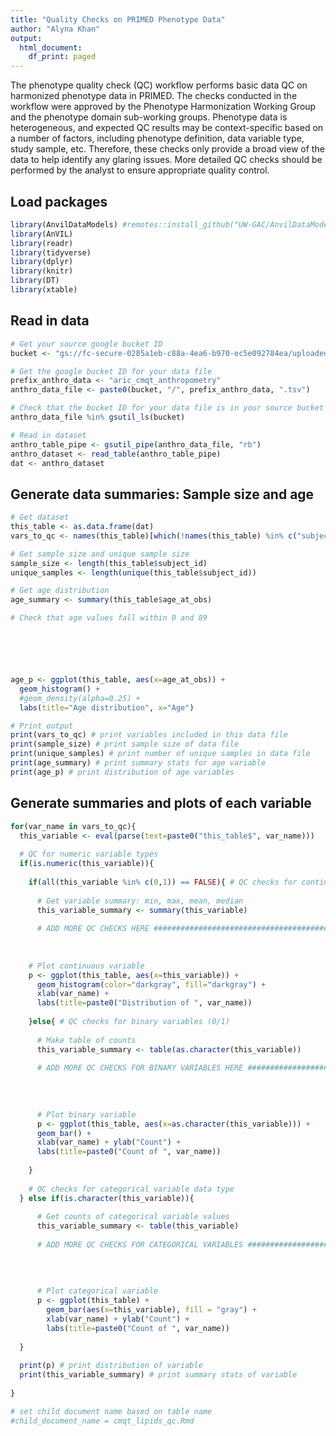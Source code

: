 ```yaml
---
title: "Quality Checks on PRIMED Phenotype Data"
author: "Alyna Khan"
output:
  html_document:
    df_print: paged
---
```


The phenotype quality check (QC) workflow performs basic data QC on harmonized phenotype data in PRIMED. The checks conducted in the workflow were approved by the Phenotype Harmonization Working Group and the phenotype domain sub-working groups. Phenotype data is heterogeneous, and expected QC results may be context-specific based on a number of factors, including phenotype definition, data variable type, study sample, etc. Therefore, these checks only provide a broad view of the data to help identify any glaring issues. More detailed QC checks should be performed by the analyst to ensure appropriate quality control.  

## Load packages
```r
library(AnvilDataModels) #remotes::install_github("UW-GAC/AnvilDataModels")
library(AnVIL)
library(readr)
library(tidyverse)
library(dplyr)
library(knitr)
library(DT)
library(xtable)
```

## Read in data

```r
# Get your source google bucket ID
bucket <- "gs://fc-secure-0285a1eb-c88a-4ea6-b970-ec5e092784ea/uploaded_data_prevent"

# Get the google bucket ID for your data file
prefix_anthro_data <- "aric_cmqt_anthropometry"
anthro_data_file <- paste0(bucket, "/", prefix_anthro_data, ".tsv")

# Check that the bucket ID for your data file is in your source bucket file list
anthro_data_file %in% gsutil_ls(bucket)

# Read in dataset
anthro_table_pipe <- gsutil_pipe(anthro_data_file, "rb")
anthro_dataset <- read_table(anthro_table_pipe)
dat <- anthro_dataset
```

## Generate data summaries: Sample size and age
```r
# Get dataset
this_table <- as.data.frame(dat)
vars_to_qc <- names(this_table)[which(!names(this_table) %in% c("subject_id", "visit", "age_at_obs"))]

# Get sample size and unique sample size
sample_size <- length(this_table$subject_id)
unique_samples <- length(unique(this_table$subject_id))

# Get age distribution
age_summary <- summary(this_table$age_at_obs)

# Check that age values fall within 0 and 89






age_p <- ggplot(this_table, aes(x=age_at_obs)) + 
  geom_histogram() + 
  #geom_density(alpha=0.25) +
  labs(title="Age distribution", x="Age")

# Print output
print(vars_to_qc) # print variables included in this data file
print(sample_size) # print sample size of data file
print(unique_samples) # print number of unique samples in data file
print(age_summary) # print summary stats for age variable
print(age_p) # print distribution of age variables
```

## Generate summaries and plots of each variable
```r
for(var_name in vars_to_qc){
  this_variable <- eval(parse(text=paste0("this_table$", var_name)))
  
  # QC for numeric variable types
  if(is.numeric(this_variable)){
    
    if(all(this_variable %in% c(0,1)) == FALSE){ # QC checks for continuous variables
      
      # Get variable summary: min, max, mean, median 
      this_variable_summary <- summary(this_variable)
      
      # ADD MORE QC CHECKS HERE ########################################
      
      
    
    # Plot continuous variable
    p <- ggplot(this_table, aes(x=this_variable)) + 
      geom_histogram(color="darkgray", fill="darkgray") + 
      xlab(var_name) +
      labs(title=paste0("Distribution of ", var_name))
    
    }else{ # QC checks for binary variables (0/1)
      
      # Make table of counts 
      this_variable_summary <- table(as.character(this_variable))
      
      # ADD MORE QC CHECKS FOR BINARY VARIABLES HERE ####################
      
      
      
      
      # Plot binary variable
      p <- ggplot(this_table, aes(x=as.character(this_variable))) + 
      geom_bar() + 
      xlab(var_name) + ylab("Count") + 
      labs(title=paste0("Count of ", var_name))
      
    }
    
    # QC checks for categorical variable data type
  } else if(is.character(this_variable)){ 
    
      # Get counts of categorical variable values 
      this_variable_summary <- table(this_variable)
      
      # ADD MORE QC CHECKS FOR CATEGORICAL VARIABLES ####################
      
      
      
      
      # Plot categorical variable
      p <- ggplot(this_table) + 
        geom_bar(aes(x=this_variable), fill = "gray") + 
        xlab(var_name) + ylab("Count") + 
        labs(title=paste0("Count of ", var_name))
      
  }
  
  print(p) # print distribution of variable
  print(this_variable_summary) # print summary stats of variable
     
}
```

```r
# set child document name based on table name
#child_document_name = cmqt_lipids_qc.Rmd
```

```r
```
